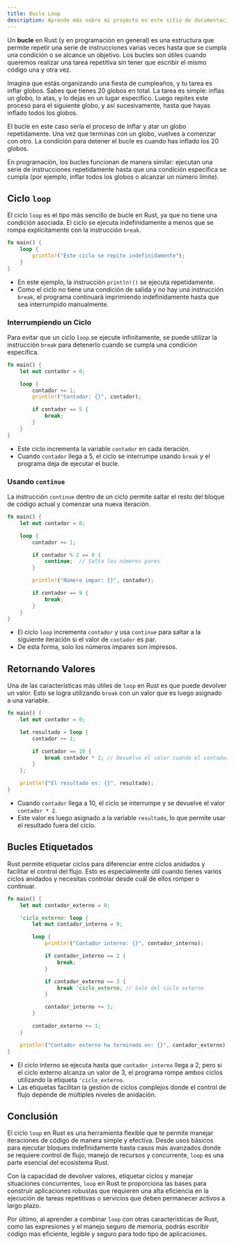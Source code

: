 ```yaml
---
title: Bucle Loop
description: Aprende más sobre mi proyecto en este sitio de documentación construido con Starlight.
---
```


Un **bucle** en Rust (y en programación en general) es una estructura que permite repetir una serie de instrucciones varias veces hasta que se cumpla una condición o se alcance un objetivo. Los bucles son útiles cuando queremos realizar una tarea repetitiva sin tener que escribir el mismo código una y otra vez.

Imagina que estás organizando una fiesta de cumpleaños, y tu tarea es inflar globos. Sabes que tienes 20 globos en total. La tarea es simple: inflas un globo, lo atas, y lo dejas en un lugar específico. Luego repites este proceso para el siguiente globo, y así sucesivamente, hasta que hayas inflado todos los globos.

El bucle en este caso sería el proceso de inflar y atar un globo repetidamente. Una vez que terminas con un globo, vuelves a comenzar con otro. La condición para detener el bucle es cuando has inflado los 20 globos.

En programación, los bucles funcionan de manera similar: ejecutan una serie de instrucciones repetidamente hasta que una condición específica se cumpla (por ejemplo, inflar todos los globos o alcanzar un número límite).

## Ciclo `loop`

El ciclo `loop` es el tipo más sencillo de bucle en Rust, ya que no tiene una condición asociada. El ciclo se ejecuta indefinidamente a menos que se rompa explícitamente con la instrucción `break`.

```rust
fn main() {
    loop {
        println!("Este ciclo se repite indefinidamente");
    }
}
```
- En este ejemplo, la instrucción `println!()` se ejecuta repetidamente.
- Como el ciclo no tiene una condición de salida y no hay una instrucción `break`, el programa continuará imprimiendo indefinidamente hasta que sea interrumpido manualmente.

### Interrumpiendo un Ciclo

Para evitar que un ciclo `loop` se ejecute infinitamente, se puede utilizar la instrucción `break` para detenerlo cuando se cumpla una condición específica.

```rust
fn main() {
    let mut contador = 0;

    loop {
        contador += 1;
        println!("Contador: {}", contador);

        if contador == 5 {
            break;
        }
    }
}
```
- Este ciclo incrementa la variable `contador` en cada iteración.
- Cuando `contador` llega a 5, el ciclo se interrumpe usando `break` y el programa deja de ejecutar el bucle.

### Usando `continue`

La instrucción `continue` dentro de un ciclo permite saltar el resto del bloque de código actual y comenzar una nueva iteración.

```rust
fn main() {
    let mut contador = 0;

    loop {
        contador += 1;

        if contador % 2 == 0 {
            continue;  // Salta los números pares
        }

        println!("Número impar: {}", contador);

        if contador == 9 {
            break;
        }
    }
}
```
- El ciclo `loop` incrementa `contador` y usa `continue` para saltar a la siguiente iteración si el valor de `contador` es par.
- De esta forma, solo los números impares son impresos.

## Retornando Valores

Una de las características más útiles de `loop` en Rust es que puede devolver un valor. Esto se logra utilizando `break` con un valor que es luego asignado a una variable.

```rust
fn main() {
    let mut contador = 0;

    let resultado = loop {
        contador += 1;

        if contador == 10 {
            break contador * 2; // Devuelve el valor cuando el contador llega a 10
        }
    };

    println!("El resultado es: {}", resultado);
}
```
- Cuando `contador` llega a 10, el ciclo se interrumpe y se devuelve el valor `contador * 2`.
- Este valor es luego asignado a la variable `resultado`, lo que permite usar el resultado fuera del ciclo.

## Bucles Etiquetados

Rust permite etiquetar ciclos para diferenciar entre ciclos anidados y facilitar el control del flujo. Esto es especialmente útil cuando tienes varios ciclos anidados y necesitas controlar desde cuál de ellos romper o continuar.

```rust
fn main() {
    let mut contador_externo = 0;

    'ciclo_externo: loop {
        let mut contador_interno = 0;

        loop {
            println!("Contador interno: {}", contador_interno);

            if contador_interno == 2 {
                break;
            }

            if contador_externo == 3 {
                break 'ciclo_externo; // Sale del ciclo externo
            }

            contador_interno += 1;
        }

        contador_externo += 1;
    }

    println!("Contador externo ha terminado en: {}", contador_externo);
}
```
- El ciclo interno se ejecuta hasta que `contador_interno` llega a 2, pero si el ciclo externo alcanza un valor de 3, el programa rompe ambos ciclos utilizando la etiqueta `'ciclo_externo`.
- Las etiquetas facilitan la gestión de ciclos complejos donde el control de flujo depende de múltiples niveles de anidación.

## Conclusión

El ciclo `loop` en Rust es una herramienta flexible que te permite manejar iteraciones de código de manera simple y efectiva. Desde usos básicos para ejecutar bloques indefinidamente hasta casos más avanzados donde se requiere control de flujo, manejo de recursos y concurrente, `loop` es una parte esencial del ecosistema Rust.

Con la capacidad de devolver valores, etiquetar ciclos y manejar situaciones concurrentes, `loop` en Rust te proporciona las bases para construir aplicaciones robustas que requieren una alta eficiencia en la ejecución de tareas repetitivas o servicios que deben permanecer activos a largo plazo.

Por último, al aprender a combinar `loop` con otras características de Rust, como las expresiones y el manejo seguro de memoria, podrás escribir código más eficiente, legible y seguro para todo tipo de aplicaciones.